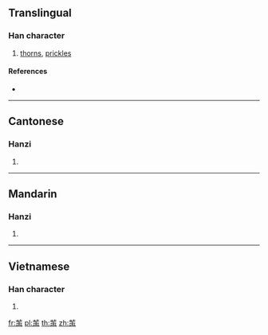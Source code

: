 {{character info/new}}
==Translingual==

===Han character===
{{Han char|rn=140|rad=艸|as=06|sn=12|four=44902|canj=TDB}}

# [[thorns]], [[prickles]]

====References====
* {{Han ref|kx=1028.100|dkj=30893|dj=1487.110|hdz=53200.090|uh=8326|ud=33574|bh=D37C|bd=54140}}

----

==Cantonese==

===Hanzi===
{{yue-hanzi|jyut=|y=chaak3, jaak3}}

# {{defn|lang=yue|sort=艸06}}

----

==Mandarin==

===Hanzi===
{{cmn-hanzi|pin=[[cè]] ([[ce4]])|wg=ts'e<sup>4</sup>}}

# {{defn|lang=cmn|sort=艸06}}

----

==Vietnamese==

===Han character===
{{vi-hantu|[[thuốc]]|rs=艸06}}

# {{defn|lang=vi|sort=艸06}}

[[fr:茦]]
[[pl:茦]]
[[th:茦]]
[[zh:茦]]